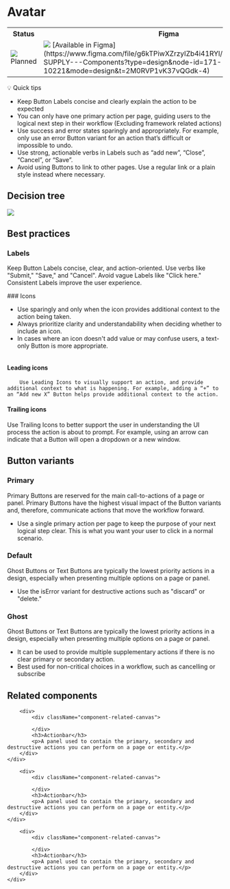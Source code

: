 


<Meta of={WtgAvatar} />

<h1 className="component-header">Avatar</h1>

<table style={{ width: '100%' }} className="component-status">
    <tr>
        <th>Status</th>
        <th>Figma</th>
        <th>Code</th>
    </tr>
    <tr>
        <td>
            <img src={statusPlanned}></img> Planned
        </td>
        <td>
            <img src={statusAvailable}></img> [Available in Figma](https://www.figma.com/file/g6kTPiwXZrzyIZb4i41RYl/%5BCargoWise%5D-SUPPLY---Components?type=design&node-id=171-10221&mode=design&t=2M0RVP1vK37vQGdk-4)
        </td>
        <td>
            <img src={statusPlanned}></img> Planned
        </td>
    </tr>
</table>

<p className="component-description">
    <Description />
</p>

<div className="component-quicktip">
    <p>💡 Quick tips</p>
    <ul>
        <li>Keep Button Labels concise and clearly explain the action to be expected</li>
        <li>
            You can only have one primary action per page, guiding users to the logical next step in their workflow
            (Excluding framework related actions)
        </li>
        <li>
            Use success and error states sparingly and appropriately. For example, only use an error Button variant for
            an action that’s difficult or impossible to undo.
        </li>
        <li>Use strong, actionable verbs in Labels such as “add new”, “Close”, “Cancel”, or “Save”.</li>
        <li>
            Avoid using Buttons to link to other pages. Use a regular link or a plain style instead where necessary.
        </li>
    </ul>
</div>

## Decision tree

<img src={image} className="component-img"></img>

<Story of={WtgAvatar.PhotoAvatar} />

## Best practices

### Labels

Keep Button Labels concise, clear, and action-oriented. Use verbs like "Submit," "Save," and "Cancel". Avoid vague Labels like "Click here." Consistent Labels improve the user experience.

<div class="row">
    <div class="column">
        <div class="card">
            ### Icons
            <ul>
                <li>Use sparingly and only when the icon provides additional context to the action being taken.</li>
                <li>Always prioritize clarity and understandability when deciding whether to include an icon.</li>
                <li>
                    In cases where an icon doesn't add value or may confuse users, a text-only Button is more
                    appropriate.
                </li>
            </ul>
        </div>
    </div>
    <div class="column">
        <div class="card-canvas"></div>
    </div>
</div>

#### Leading icons

        Use Leading Icons to visually support an action, and provide additional context to what is happening. For example, adding a “+” to an “Add new X” Button helps provide additional context to the action.

#### Trailing icons

Use Trailing Icons to better support the user in understanding the UI process the action is about to prompt. For example, using an arrow can indicate that a Button will open a dropdown or a new window.

## Button variants

### Primary

Primary Buttons are reserved for the main call-to-actions of a page or panel. Primary Buttons have the highest visual impact of the Button variants and, therefore, communicate actions that move the workflow forward.

<ul>
    <li>
        Use a single primary action per page to keep the purpose of your next logical step clear. This is what you want
        your user to click in a normal scenario.
    </li>
</ul>

<Canvas></Canvas>

### Default

Ghost Buttons or Text Buttons are typically the lowest priority actions in a design, especially when presenting multiple options on a page or panel.

<ul>
    <li>Use the isError variant for destructive actions such as "discard" or "delete."</li>
</ul>

### Ghost

Ghost Buttons or Text Buttons are typically the lowest priority actions in a design, especially when presenting multiple options on a page or panel.

<ul>
    <li>It can be used to provide multiple supplementary actions if there is no clear primary or secondary action.</li>
    <li>Best used for non-critical choices in a workflow, such as cancelling or subscribe</li>
</ul>

## Related components

<div className="row">
  <div className="column component-related">
    <div className="card">

        <div>
            <div className="component-related-canvas">

            </div>
            <h3>Actionbar</h3>
            <p>A panel used to contain the primary, secondary and destructive actions you can perform on a page or entity.</p>
        </div>
    </div>

  </div>
  <div className="column component-related">
    <div className="card">

        <div>
            <div className="component-related-canvas">

            </div>
            <h3>Actionbar</h3>
            <p>A panel used to contain the primary, secondary and destructive actions you can perform on a page or entity.</p>
        </div>
    </div>

  </div>
  <div className="column component-related">
    <div className="card">

        <div>
            <div className="component-related-canvas">

            </div>
            <h3>Actionbar</h3>
            <p>A panel used to contain the primary, secondary and destructive actions you can perform on a page or entity.</p>
        </div>
    </div>

  </div>

</div>
